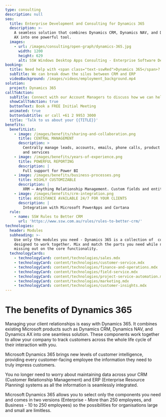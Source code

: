 ```yaml
---
type: consulting
description: null
seo:
  title: Enterprise Development and Consulting for Dynamics 365
  description: >-
    A seamless solution that combines Dynamics CRM, Dynamics NAV, and Dynamics
    AX into one powerful tool.
  images:
    - url: /images/consulting/open-graph/dynamics-365.jpg
      width: 1200
      height: 629
      alt: SSW Windows Desktop Apps Consulting - Enterprise Software Development
booking:
  title: Need help with <span class="text-sswRed">Dynamics 365</span>?
  subTitle: We can break down the silos between CRM and ERP
  videoBackground: /images/videos/employment_background.mp4
solution:
  project: Dynamics 365
callToAction:
  subTitle: Connect with our Account Managers to discuss how we can help.
  showCallToAction: true
  buttonText: Book a FREE Initial Meeting
  animated: true
  buttonSubtitle: or call +61 2 9953 3000
  title: 'Talk to us about your {{TITLE}}'
benefits:
  benefitList:
    - image: /images/benefits/sharing-and-collaboration.png
      title: CENTRAL MANAGEMENT
      description: >
        Centrally manage leads, accounts, emails, phone calls, product sales,
        and services
    - image: /images/benefits/years-of-experience.png
      title: POWERFUL REPORTING
      description: |
        Full support for Power BI
    - image: /images/benefits/business-processes.png
      title: HIGHLY CUSTOMIZABLE
      description: |
        XRM – Anything Relationship Management. Custom fields and entities.
    - image: /images/benefits/crm-integration.png
      title: ASSISTANCE AVAILABLE 24/7 FOR YOUR CLIENTS
      description: |
        Integration with Microsoft PowerApps and Cortana
  rule:
    - name: SSW Rules to Better CRM
      url: 'https://www.ssw.com.au/rules/rules-to-better-crm/'
technologies:
  header: Modules
  subheading: >-
    Use only the modules you need - Dynamics 365 is a collection of  components
    designed to work together. Mix and match the parts you need while not
    missing out on the core functionality.
  technologyCards:
    - technologyCard: content/technologies/sales.mdx
    - technologyCard: content/technologies/customer-service.mdx
    - technologyCard: content/technologies/finance-and-operations.mdx
    - technologyCard: content/technologies/field-service.mdx
    - technologyCard: content/technologies/project-service-automation.mdx
    - technologyCard: content/technologies/marketing.mdx
    - technologyCard: content/technologies/customer-insights.mdx
---
```


# The benefits of **Dynamics 365**

<VideoEmbed url="https://www.youtube.com/watch?v=HWeskYHfwio" caption="Microsoft Dynamics CRM at SSW - Take it to the Next Level!" duration="2 mins" />

<VideoEmbed url="https://www.youtube.com/watch?v=PV9w_rFsL1E" caption="Microsoft Dynamics 365 - A Developers Overview" duration="3 mins" />

<VideoEmbed url="https://www.youtube.com/watch?v=loBH0g6N0zM" caption="Microsoft Dynamics 365 - Case Study" duration="1 min" />

Managing your client relationships is easy with Dynamics 365. It combines
existing Microsoft products such as Dynamics CRM, Dynamics NAV, and Dynamics AX
into one seamless solution. These components work together to allow your company
to track customers across the whole life cycle of their interaction with you.

Microsoft Dynamics 365 brings new levels of customer intelligence, providing
every customer-facing employee the information they need to truly impress
customers.

You no longer need to worry about maintaining data across your CRM (Customer
Relationship Management) and ERP (Enterprise Resource Planning) systems as all
the information is seamlessly integrated.

Microsoft Dynamics 365 allows you to select only the components you need and
comes in two versions (Enterprise - More than 250 employees, and Business - 10
to 250 employees) so the possibilities for organisations large and small are
limitless.
